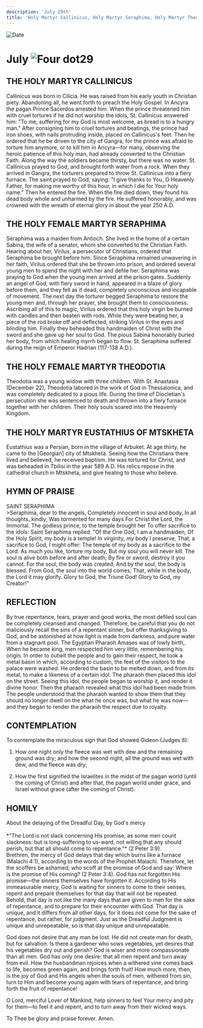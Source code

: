 ```yaml
---
description: 'July 29th'
title: 'Holy Martyr Callinicus, Holy Martyr Seraphima, Holy Martyr Theodotia, Holy Martyr Eustathius'
---
```


<CustomPaginator />
<RunningHead />

<Image src="/title-imprint.png" height={68} width={50} alt="Date" className="title-imprint"/>

# <div id="date">July <Image className="four-dot" src="/four-dot.png" height={15} width={15} alt="Four dot" />29</div>

## THE HOLY MARTYR CALLINICUS

Callinicus was born in Cilicia. He was raised from his early youth in Christian piety. Abandoning all, he went forth to preach the Holy Gospel. In Ancyra the pagan Prince Sacerdos arrested him. When the prince threatened him with cruel tortures if he did not worship the idols, St. Callinicus answered him: "To me, suffering for my God is most welcome, as bread is to a hungry man." After consigning him to cruel tortures and beatings, the prince had iron shoes, with nails protruding inside, placed on Callinicus's feet. Then he ordered that he be driven to the city of Gangra, for the prince was afraid to torture him anymore, or to kill him in Ancyra—for many, observing the heroic patience of this holy man, had already converted to the Christian Faith. Along the way the soldiers became thirsty, but there was no water. St. Callinicus prayed to God, and brought forth water from a rock. When they arrived in Gangra, the torturers prepared to throw St. Callinicus into a fiery furnace. The saint prayed to God, saying: "I give thanks to You, O Heavenly Father, for making me worthy of this hour, in which I die for Your holy name." Then he entered the fire. When the fire died down, they found his dead body whole and unharmed by the fire. He suffered honorably, and was crowned with the wreath of eternal glory in about the year 250 A.D.

## THE HOLY FEMALE MARTYR SERAPHIMA

Seraphima was a maiden from Antioch. She lived in the home of a certain Sabina, the wife of a senator, whom she converted to the Christian Faith. Hearing about her, Virilus, a persecutor of Christians, ordered that Seraphima be brought before him. Since Seraphima remained unwavering in her faith, Virilus ordered that she be thrown into prison, and ordered several young men to spend the night with her and defile her. Seraphima was praying to God when the young men arrived at the prison gates. Suddenly an angel of God, with fiery sword in hand, appeared in a blaze of glory before them, and they fell as if dead, completely unconscious and incapable of movement. The next day the torturer begged Seraphima to restore the young men and, through her prayer, she brought them to consciousness. Ascribing all of this to magic, Virilus ordered that this holy virgin be burned with candles and then beaten with rods. While they were beating her, a piece of the rod broke off and deflected, striking Virilus in the eyes and blinding him. Finally they beheaded this handmaiden of Christ with the sword and she gave up her soul to God. The pious Sabina honorably buried her body, from which healing myrrh began to flow. St. Seraphima suffered during the reign of Emperor Hadrian (117-138 A.D.).

## THE HOLY FEMALE MARTYR THEODOTIA

Theodotia was a young widow with three children. With St. Anastasia (December 22), Theodotia labored in the work of God in Thessalonica, and was completely dedicated to a pious life. During the time of Diocletian's persecution she was sentenced to death and thrown into a fiery furnace together with her children. Their holy souls soared into the Heavenly Kingdom.

## THE HOLY MARTYR EUSTATHIUS OF MTSKHETA

Eustathius was a Persian, born in the village of Arbuket. At age thirty, he came to the [Georgian] city of Mtskheta. Seeing how the Christians there lived and believed, he received baptism. He was tortured for Christ, and was beheaded in Tbilisi in the year 589 A.D. His relics repose in the cathedral church in Mtskheta, and give healing to those who believe.


## HYMN OF PRAISE
<div style={{textAlign:'center', color:'crimson', fontWeight:'bold'}}>
SAINT SERAPHIMA
</div>
>Seraphima, dear to the angels,  
Completely innocent in soul and body,  
In all thoughts, kindly,  
Was tormented for many days  
For Christ the Lord, the Immortal.  
The godless prince, to the temple brought her  
To offer sacrifice to the idols:  
Saint Seraphima replied:  
"Of the One God, I am a handmaiden,  
Of the Holy Spirit, my body is a temple!  
In virginity, my body I preserve,  
That, a sacrifice to God, I might offer:  
The temple of my body as a sacrifice to the Lord.  
As much you like, torture my body,  
But my soul you will never kill.  
The soul is alive both before and after death;  
By fire or sword, destroy it you cannot.  
For the soul, the body was created,  
And by the soul, the body is blessed.  
From God, the soul into the world comes,  
That, while in the body, the Lord it may glorify.  
Glory to God, the Triune God!  
Glory to God, my Creator!"  


## REFLECTION

By true repentance, tears, prayer and good works, the most defiled soul can be completely cleansed and changed. Therefore, be careful that you do not maliciously recall the sins of a repentant sinner, but offer thanksgiving to God, and be astonished at how light is made from darkness, and pure water from a stagnant pool. The Egyptian Pharaoh Amases was of lowly birth,. When he became king, men respected him very little, remembering his origin. In order to outwit the people and to gain their respect, he took a metal basin in which, according to custom, the feet of the visitors to the palace were washed. He ordered the basin to be melted down, and from its metal, to make a likeness of a certain idol. The pharaoh then placed this idol on the street. Seeing this idol, the people began to worship it, and render it divine honor. Then the pharaoh revealed what this idol had been made from. The people understood that the pharaoh wanted to show them that they should no longer dwell on the what he once was, but what he was now—and they began to render the pharaoh the respect due to royalty.


## CONTEMPLATION

To contemplate the miraculous sign that God showed Gideon (Judges 6):

1. How one night only the fleece was wet with dew and the remaining ground was dry; and how the second night, all the ground was wet with dew, and the fleece was dry;

2. How the first signified the Israelites in the midst of the pagan world (until the coming of Christ) and after that, the pagan world under grace, and Israel without grace (after the coming of Christ).


## HOMILY
<div style={{textAlign:'center', color:'crimson', fontWeight:'bold'}}>
About the delaying of the Dreadful Day, by God's mercy
</div>
<br />
<div style={{textAlign:'right'}}>
*"The Lord is not slack concerning His promise, as some men count slackness: but is long-suffering to us-ward, not willing that any should perish, but that all should come to repentance."* (2 Peter 3:9).
</div>
Brethren, the mercy of God delays that day which burns like a furnace (Malachi 4:1), according to the words of the Prophet Malachi. Therefore, let the scoffers be ashamed, who scoff at the promise of God and say: Where is the promise of His coming? (2 Peter 3:4). God has not forgotten His promise—the sinners themselves have forgotten it. According to His immeasurable mercy, God is waiting for sinners to come to their senses, repent and prepare themselves for that day that will not be repeated. Behold, that day is not like the many days that are given to men for the sake of repentance, and to prepare for their encounter with God. That day is unique, and it differs from all other days, for it does not come for the sake of repentance, but rather, for judgment. Just as the Dreadful Judgment is unique and unrepeatable, so is that day unique and unrepeatable.

God does not desire that any man be lost. He did not create man for death, but for salvation. Is there a gardener who sows vegetables, yet desires that his vegetables dry out and perish? God is wiser and more compassionate than all men. God has only one desire: that all men repent and turn away from evil. How the husbandman rejoices when a withered vine comes back to life, becomes green again, and brings forth fruit! How much more, then, is the joy of God and His angels when the souls of men, withered from sin, turn to Him and become young again with tears of repentance, and bring forth the fruit of repentance!

O Lord, merciful Lover of Mankind, help sinners to feel Your mercy and pity for them—to feel it and repent, and to turn away from their wicked ways.

To Thee be glory and praise forever. Amen.